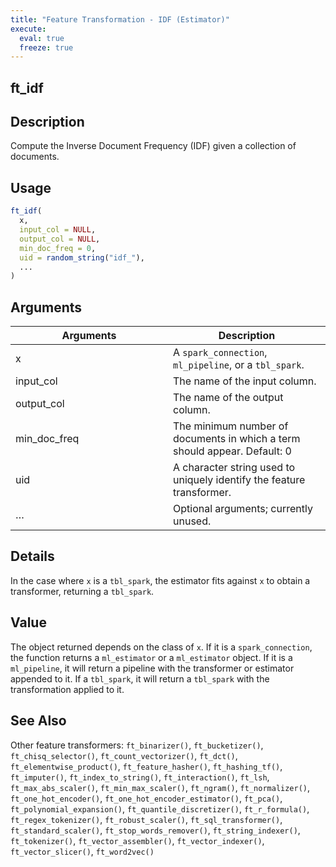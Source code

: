 ```yaml
---
title: "Feature Transformation - IDF (Estimator)"
execute:
  eval: true
  freeze: true
---
```


## ft_idf

## Description
Compute the Inverse Document Frequency (IDF) given a collection of documents.


## Usage
```r
ft_idf(
  x,
  input_col = NULL,
  output_col = NULL,
  min_doc_freq = 0,
  uid = random_string("idf_"),
  ...
)
```

## Arguments
|Arguments|Description|
|---|---|
| x | A `spark_connection`, `ml_pipeline`, or a `tbl_spark`. |
| input_col | The name of the input column. |
| output_col | The name of the output column. |
| min_doc_freq | The minimum number of documents in which a term should appear. Default: 0 |
| uid | A character string used to uniquely identify the feature transformer. |
| ... | Optional arguments; currently unused. |

## Details
In the case where `x` is a `tbl_spark`, the estimator fits against `x` to obtain a transformer, returning a `tbl_spark`.

## Value
The object returned depends on the class of `x`. If it is a `spark_connection`, the function returns a `ml_estimator` or a `ml_estimator` object. If it is a `ml_pipeline`, it will return a pipeline with the transformer or estimator appended to it. If a `tbl_spark`, it will return a `tbl_spark` with the transformation applied to it.





## See Also
Other feature transformers: `ft_binarizer()`, `ft_bucketizer()`, `ft_chisq_selector()`, `ft_count_vectorizer()`, `ft_dct()`, `ft_elementwise_product()`, `ft_feature_hasher()`, `ft_hashing_tf()`, `ft_imputer()`, `ft_index_to_string()`, `ft_interaction()`, `ft_lsh`, `ft_max_abs_scaler()`, `ft_min_max_scaler()`, `ft_ngram()`, `ft_normalizer()`, `ft_one_hot_encoder()`, `ft_one_hot_encoder_estimator()`, `ft_pca()`, `ft_polynomial_expansion()`, `ft_quantile_discretizer()`, `ft_r_formula()`, `ft_regex_tokenizer()`, `ft_robust_scaler()`, `ft_sql_transformer()`, `ft_standard_scaler()`, `ft_stop_words_remover()`, `ft_string_indexer()`, `ft_tokenizer()`, `ft_vector_assembler()`, `ft_vector_indexer()`, `ft_vector_slicer()`, `ft_word2vec()`

